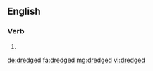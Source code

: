 ==English==

===Verb===
{{head|en|verb form}}

# {{en-past of|dredge}}

[[de:dredged]]
[[fa:dredged]]
[[mg:dredged]]
[[vi:dredged]]